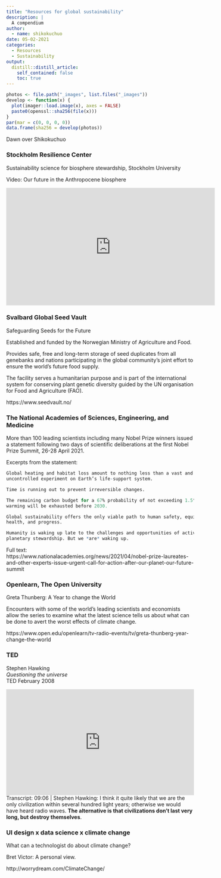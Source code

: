 ```yaml
---
title: "Resources for global sustainability"
description: |
  A compendium
author:
  - name: shikokuchuo
date: 05-02-2021
categories:
  - Resources
  - Sustainability
output:
  distill::distill_article:
    self_contained: false
    toc: true
---
```


```r

photos <- file.path("_images", list.files("_images"))
develop <- function(x) {
  plot(imager::load.image(x), axes = FALSE)
  paste0(openssl::sha256(file(x)))
}
par(mar = c(0, 0, 0, 0))
data.frame(sha256 = develop(photos))

```
<aside> Dawn over Shikokuchuo </aside>

### Stockholm Resilience Center

Sustainability science for biosphere stewardship, Stockholm University

Video: Our future in the Anthropocene biosphere

<iframe width="560" height="315" src="https://www.youtube-nocookie.com/embed/5pAONwIKor8" title="YouTube video player" frameborder="0" allow="accelerometer; autoplay; clipboard-write; encrypted-media; gyroscope; picture-in-picture" allowfullscreen></iframe>

### Svalbard Global Seed Vault

Safeguarding Seeds for the Future

Established and funded by the Norwegian Ministry of Agriculture and Food.

Provides safe, free and long-term storage of seed duplicates from all genebanks and nations participating in the global community’s joint effort to ensure the world’s future food supply. 

The facility serves a humanitarian purpose and is part of the international system for conserving plant genetic diversity guided by the UN organisation for Food and Agriculture (FAO).

https://www.seedvault.no/

### The National Academies of Sciences, Engineering, and Medicine

More than 100 leading scientists including many Nobel Prize winners issued a statement following two days of scientific deliberations at the first Nobel Prize Summit, 26-28 April 2021.

Excerpts from the statement:

```r
Global heating and habitat loss amount to nothing less than a vast and
uncontrolled experiment on Earth’s life-support system.

Time is running out to prevent irreversible changes.

The remaining carbon budget for a 67% probability of not exceeding 1.5°C global
warming will be exhausted before 2030. 

Global sustainability offers the only viable path to human safety, equity,
health, and progress.

Humanity is waking up late to the challenges and opportunities of active
planetary stewardship. But we *are* waking up.

```

Full text: <br />
https://www.nationalacademies.org/news/2021/04/nobel-prize-laureates-and-other-experts-issue-urgent-call-for-action-after-our-planet-our-future-summit

### Openlearn, The Open University

Greta Thunberg: A Year to change the World

Encounters with some of the world’s leading scientists and economists allow the series to examine what the latest science tells us about what can be done to avert the worst effects of climate change.

https://www.open.edu/openlearn/tv-radio-events/tv/greta-thunberg-year-change-the-world

### TED

Stephen Hawking <br />
*Questioning the universe* <br />
TED February 2008

<div style="max-width:854px"><div style="position:relative;height:0;padding-bottom:56.25%"><iframe src="https://embed.ted.com/talks/lang/en/stephen_hawking_questioning_the_universe" width="854" height="480" style="position:absolute;left:0;top:0;width:100%;height:100%" frameborder="0" scrolling="no" allowfullscreen></iframe></div></div>

<aside>
Transcript: 09:06 | 
Stephen Hawking: I think it quite likely that we are the only civilization within several hundred light years; otherwise we would have heard radio waves. **The alternative is that civilizations don't last very long, but destroy themselves**.
</aside>

### UI design x data science x climate change

What can a technologist do about climate change?

Bret Victor: A personal view.

http://worrydream.com/ClimateChange/
